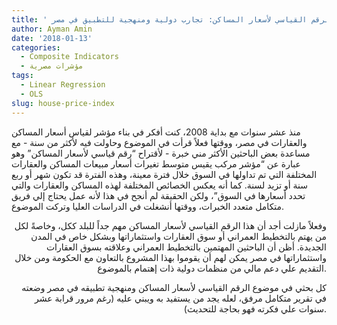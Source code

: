 ```yaml
---
title: ' الرقم القياسي لأسعار المساكن: تجارب دولية ومنهجية للتطبيق في مصر' 
author: Ayman Amin
date: '2018-01-13'
categories:
  - Composite Indicators
  - مؤشرات مصرية
tags:
  - Linear Regression
  - OLS
slug: house-price-index
---
```



<p align="right">
منذ عشر سنوات مع بداية 2008، كنت أفكر في بناء مؤشر لقياس أسعار المساكن والعقارات في مصر، ووقتها فعلاً قرأت في الموضوع وحاولت فيه لأكثر من سنة - مع مساعدة بعض الباحثين الأكثر مني خبرة - لأقتراح "رقم قياسي لأسعار المساكن" وهو عبارة عن "مؤشر مركب يقيس متوسط تغيرات أسعار مبيعات المساكن والعقارات المختلفة التي تم تداولها في السوق خلال فترة معينة، وهذه الفترة قد تكون شهر أو ربع سنة أو تزيد لسنة. كما أنه يعكس الخصائص المختلفة لهذه المساكن والعقارات والتي تحدد أسعارها في السوق"، ولكن الحقيقة لم أنجح في هذا لأنه عمل يحتاج إلي فريق متكامل متعدد الخبرات، ووقتها أنشغلت في الدراسات العليا وتركت الموضوع.

</p>

<p align="right"> 
وفعلاً مازلت أجد أن هذا الرقم القياسي لأسعار المساكن مهم جداً للبلد ككل، وخاصةً لكل من يهتم بالتخطيط العمراني أو سوق العقارات واستثماراتها وبشكل خاص في المدن الجديدة.
أظن أن الباحثين المهتمين بالتخطيط العمراني وعلاقته بسوق العقارات واستثماراتها في مصر يمكن لهم أن يقوموا بهذا المشروع بالتعاون مع الحكومة ومن خلال التقديم علي دعم مالي من منظمات دولية ذات إهتمام بالموضوع. </p>


<p align="right"> 
كل بحثي في موضوع الرقم القياسي لأسعار المساكن ومنهجية تطبيقه في مصر وضعته في تقرير متكامل مرفق، لعله يجد من يستفيد به ويبني عليه (رغم مرور قرابة عشر سنوات علي فكرته فهو بحاجة للتحديث).
</p>

